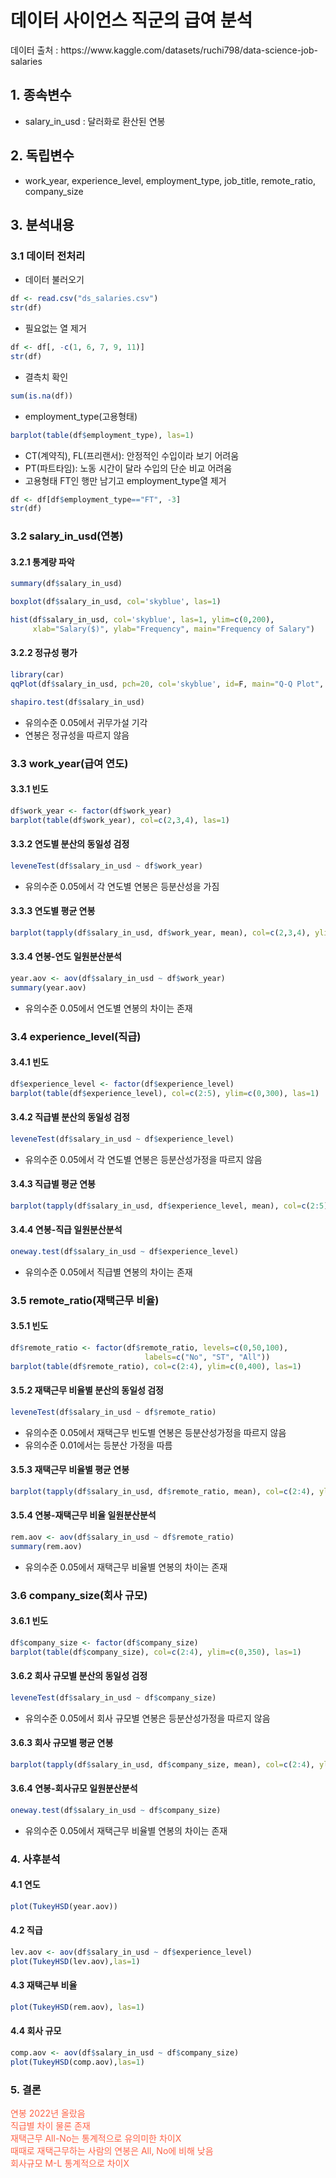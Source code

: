 # 데이터 사이언스 직군의 급여 분석

데이터 출처 : https://www.kaggle.com/datasets/ruchi798/data-science-job-salaries

## 1. 종속변수

-   salary_in_usd : 달러화로 환산된 연봉

## 2. 독립변수

-   work_year, experience_level, employment_type, job_title, remote_ratio, company_size

## 3. 분석내용

### 3.1 데이터 전처리

-   데이터 불러오기

```r
df <- read.csv("ds_salaries.csv")
str(df)
```

-   필요없는 열 제거

```r
df <- df[, -c(1, 6, 7, 9, 11)]
str(df)
```

-   결측치 확인

```r
sum(is.na(df))
```

-   employment_type(고용형태)

```r
barplot(table(df$employment_type), las=1)
```

-   CT(계약직), FL(프리랜서): 안정적인 수입이라 보기 어려움
-   PT(파트타임): 노동 시간이 달라 수입의 단순 비교 어려움
-   고용형태 FT인 행만 남기고 employment_type열 제거

```r
df <- df[df$employment_type=="FT", -3]
str(df)
```

### 3.2 salary_in_usd(연봉)

#### 3.2.1 통계량 파악

```r
summary(df$salary_in_usd)
```

```r
boxplot(df$salary_in_usd, col='skyblue', las=1)
```

```r
hist(df$salary_in_usd, col='skyblue', las=1, ylim=c(0,200),
     xlab="Salary($)", ylab="Frequency", main="Frequency of Salary")
```

#### 3.2.2 정규성 평가

```r
library(car)
qqPlot(df$salary_in_usd, pch=20, col='skyblue', id=F, main="Q-Q Plot", las=1, ylab = '')
```

```r
shapiro.test(df$salary_in_usd)
```

-   유의수준 0.05에서 귀무가설 기각
-   연봉은 정규성을 따르지 않음

### 3.3 work_year(급여 연도)

#### 3.3.1 빈도

```r
df$work_year <- factor(df$work_year)
barplot(table(df$work_year), col=c(2,3,4), las=1)
```

#### 3.3.2 연도별 분산의 동일성 검정

```r
leveneTest(df$salary_in_usd ~ df$work_year)
```

-   유의수준 0.05에서 각 연도별 연봉은 등분산성을 가짐

#### 3.3.3 연도별 평균 연봉

```r
barplot(tapply(df$salary_in_usd, df$work_year, mean), col=c(2,3,4), ylim=c(0,150000), las=1)
```

#### 3.3.4 연봉-연도 일원분산분석

```r
year.aov <- aov(df$salary_in_usd ~ df$work_year)
summary(year.aov)
```

-   유의수준 0.05에서 연도별 연봉의 차이는 존재

### 3.4 experience_level(직급)

#### 3.4.1 빈도

```r
df$experience_level <- factor(df$experience_level)
barplot(table(df$experience_level), col=c(2:5), ylim=c(0,300), las=1)
```

#### 3.4.2 직급별 분산의 동일성 검정

```r
leveneTest(df$salary_in_usd ~ df$experience_level)
```

-   유의수준 0.05에서 각 연도별 연봉은 등분산성가정을 따르지 않음

#### 3.4.3 직급별 평균 연봉

```r
barplot(tapply(df$salary_in_usd, df$experience_level, mean), col=c(2:5), ylim=c(0,200000), las=1)
```

#### 3.4.4 연봉-직급 일원분산분석

```r
oneway.test(df$salary_in_usd ~ df$experience_level)
```

-   유의수준 0.05에서 직급별 연봉의 차이는 존재

### 3.5 remote_ratio(재택근무 비율)

#### 3.5.1 빈도

```r
df$remote_ratio <- factor(df$remote_ratio, levels=c(0,50,100),
                              labels=c("No", "ST", "All"))
barplot(table(df$remote_ratio), col=c(2:4), ylim=c(0,400), las=1)
```

#### 3.5.2 재택근무 비율별 분산의 동일성 검정

```r
leveneTest(df$salary_in_usd ~ df$remote_ratio)
```

-   유의수준 0.05에서 재택근무 빈도별 연봉은 등분산성가정을 따르지 않음
-   유의수준 0.01에서는 등분산 가정을 따름

#### 3.5.3 재택근무 비율별 평균 연봉

```r
barplot(tapply(df$salary_in_usd, df$remote_ratio, mean), col=c(2:4), ylim=c(0,150000), las=1)
```

#### 3.5.4 연봉-재택근무 비율 일원분산분석

```r
rem.aov <- aov(df$salary_in_usd ~ df$remote_ratio)
summary(rem.aov)
```

-   유의수준 0.05에서 재택근무 비율별 연봉의 차이는 존재

### 3.6 company_size(회사 규모)

#### 3.6.1 빈도

```r
df$company_size <- factor(df$company_size)
barplot(table(df$company_size), col=c(2:4), ylim=c(0,350), las=1)
```

#### 3.6.2 회사 규모별 분산의 동일성 검정

```r
leveneTest(df$salary_in_usd ~ df$company_size)
```

-   유의수준 0.05에서 회사 규모별 연봉은 등분산성가정을 따르지 않음

#### 3.6.3 회사 규모별 평균 연봉

```r
barplot(tapply(df$salary_in_usd, df$company_size, mean), col=c(2:4), ylim=c(0,150000), las=1)
```

#### 3.6.4 연봉-회사규모 일원분산분석

```r
oneway.test(df$salary_in_usd ~ df$company_size)
```

-   유의수준 0.05에서 재택근무 비율별 연봉의 차이는 존재

### 4. 사후분석

#### 4.1 연도

```r
plot(TukeyHSD(year.aov))
```

#### 4.2 직급

```r
lev.aov <- aov(df$salary_in_usd ~ df$experience_level)
plot(TukeyHSD(lev.aov),las=1)
```

#### 4.3 재택근부 비율

```r
plot(TukeyHSD(rem.aov), las=1)
```

#### 4.4 회사 규모

```r
comp.aov <- aov(df$salary_in_usd ~ df$company_size)
plot(TukeyHSD(comp.aov),las=1)
```

### 5. 결론
[연봉 2022년 올랐음]{style="color:tomato"}\
[직급별 차이 물론 존재]{style="color:tomato"}\
[재택근무 All-No는 통계적으로 유의미한 차이X]{style="color:tomato"}\
[때때로 재택근무하는 사람의 연봉은 All, No에 비해 낮음]{style="color:tomato"}\
[회사규모 M-L 통계적으로 차이X]{style="color:tomato"}\